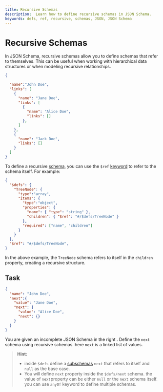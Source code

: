 ```yaml
---
title: Recursive Schemas
description:  Learn how to define recursive schemas in JSON Schema.
keywords: defs, ref, recursive, schemas, JSON, JSON Schema
---
```


# Recursive Schemas

In JSON Schema, recursive schemas allow you to define schemas that refer to themselves. This can be useful when working with hierarchical data structures or when modeling recursive relationships.

```json
{
  
  "name":"John Doe",
  "links": [
    {
      "name": "Jane Doe",
      "links": [
        {
          "name": "Alice Doe",
          "links": []
        },
      ]
    },
    {
      "name": "Jack Doe",
      "links": []
    }
  ]
}
```

To define a recursive [schema](https://json-schema.org/learn/glossary#schema), you can use the `$ref` [keyword](https://json-schema.org/learn/glossary#subschema) to refer to the schema itself. For example:

```json
{
  "$defs": {
    "TreeNode": {
      "type":"array",
      "items": {
        "type":"object",
        "properties": {
          "name": { "type": "string" },
          "children": { "$ref": "#/$defs/TreeNode" }
        },
        "required": ["name", "children"]
      }
    }
  },
  "$ref": "#/$defs/TreeNode",
}
```

In the above example, the `TreeNode` schema refers to itself in the `children` property, creating a recursive structure.

## Task 

```json
{
  "name": "John Doe",
  "next":{
    "value": "Jane Doe",
    "next": {
      "value": "Alice Doe",
      "next": {}
    }
  }
}
```
You are given an incomplete JSON Schema in the right <SideEditorLink/>.
Define the `next` schema using recursive schemas. here `next` is a linked list of values.

> **Hint:**
> - inside `$defs` define a [subschemas](https://json-schema.org/learn/glossary#subschema) `next` that refers to itself and `null` as the base case.
> - You will define `next` property inside the `$defs/next` schema. the value of `next`property can be either `null` or the `next` schema itself.  you can use `anyOf` keyword to define multiple schemas.